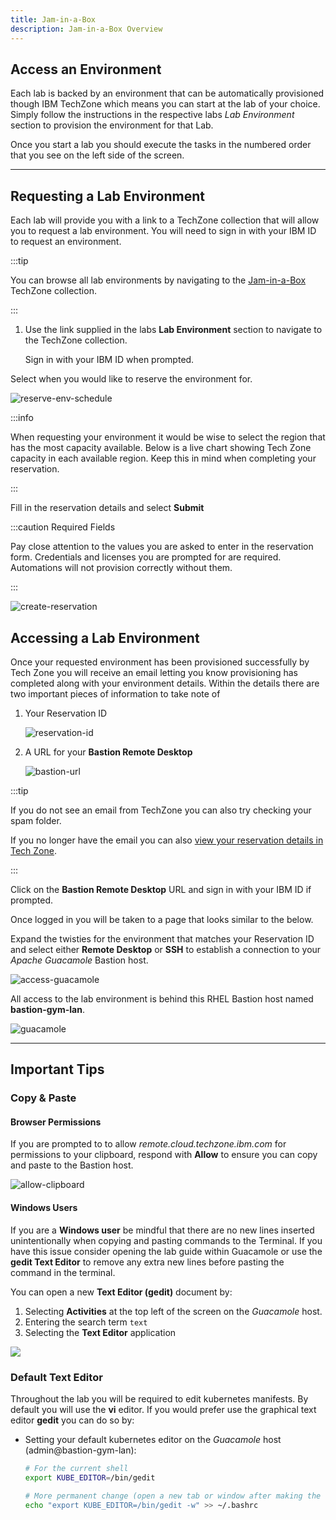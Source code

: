 ```yaml
---
title: Jam-in-a-Box
description: Jam-in-a-Box Overview
---
```


## Access an Environment

Each lab is backed by an environment that can be automatically provisioned
though IBM TechZone which means you can start at the lab of your choice. Simply
follow the instructions in the respective labs _Lab Environment_ section to
provision the environment for that Lab.

Once you start a lab you should execute the tasks in the numbered order that you
see on the left side of the screen.

---

## Requesting a Lab Environment

Each lab will provide you with a link to a TechZone collection that will allow
you to request a lab environment. You will need to sign in with your IBM ID to
request an environment.

:::tip

You can browse all lab environments by navigating to the
[Jam-in-a-Box](https://techzone.ibm.com/collection/jam-in-a-box-for-aiops)
TechZone collection.

:::

1. Use the link supplied in the labs **Lab Environment** section to navigate to
   the TechZone collection.

   Sign in with your IBM ID when prompted.

Select when you would like to reserve the environment for.

![reserve-env-schedule](../_common/images/reserve-env-schedule.png)

:::info

When requesting your environment it would be wise to select the region that has
the most capacity available. Below is a live chart showing Tech Zone capacity in
each available region. Keep this in mind when completing your reservation.

<TechZoneStatus />

:::

Fill in the reservation details and select **Submit**

:::caution Required Fields

Pay close attention to the values you are asked to enter in the reservation
form. Credentials and licenses you are prompted for are required. Automations
will not provision correctly without them.

:::

![create-reservation](../_common/images/create-reservation.png)

## Accessing a Lab Environment

Once your requested environment has been provisioned successfully by Tech Zone
you will receive an email letting you know provisioning has completed along with
your environment details. Within the details there are two important pieces of information to take note of

1. Your Reservation ID

      ![reservation-id](./images/reservation-id.png)


2. A URL for your **Bastion Remote Desktop**

      ![bastion-url](./images/bastion-url.png)

:::tip

If you do not see an email from TechZone you can also try checking your spam
folder.

If you no longer have the email you can also
[view your reservation details in Tech Zone](https://techzone.ibm.com/my/reservations).

:::

Click on the **Bastion Remote Desktop** URL and sign in with your IBM ID if prompted.

Once logged in you will be taken to a page that looks similar to the below.

Expand the twisties for the environment that matches your Reservation ID and select either **Remote Desktop** or **SSH** to establish a connection to your
_Apache Guacamole_ Bastion host.

![access-guacamole](../_common/images/access-guacamole.png)

All access to the lab environment is behind this RHEL Bastion host named
**bastion-gym-lan**.

![guacamole](../_common/images/guacamole.png)

---

## Important Tips

### Copy & Paste

#### Browser Permissions

If you are prompted to to allow _remote.cloud.techzone.ibm.com_ for permissions to your clipboard, respond with **Allow** to ensure you can copy and paste to the Bastion host.

![allow-clipboard](images/allow-clipboard.png)

#### Windows Users

If you are a **Windows user** be mindful that there are no new lines inserted
unintentionally when copying and pasting commands to the Terminal. If you have
this issue consider opening the lab guide within Guacamole or use the **gedit
Text Editor** to remove any extra new lines before pasting the command in the
terminal.

You can open a new **Text Editor (gedit)** document by:

1. Selecting **Activities** at the top left of the screen on the _Guacamole_
   host.
1. Entering the search term `text`
1. Selecting the **Text Editor** application

![](images/open-text-edit.png)

### Default Text Editor

Throughout the lab you will be required to edit kubernetes manifests. By default
you will use the **vi** editor. If you would prefer use the graphical text
editor **gedit** you can do so by:

- Setting your default kubernetes editor on the _Guacamole_ host
  (admin@bastion-gym-lan):

  ```sh
  # For the current shell
  export KUBE_EDITOR=/bin/gedit

  # More permanent change (open a new tab or window after making the change)
  echo "export KUBE_EDITOR=/bin/gedit -w" >> ~/.bashrc
  ```

